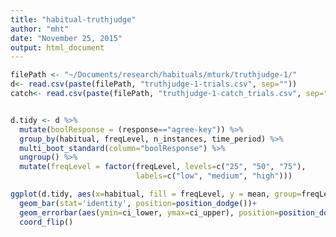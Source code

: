 ```yaml
---
title: "habitual-truthjudge"
author: "mht"
date: "November 25, 2015"
output: html_document
---
```


```r
filePath <- "~/Documents/research/habituals/mturk/truthjudge-1/"
d<- read.csv(paste(filePath, "truthjudge-1-trials.csv", sep=""))
catch<- read.csv(paste(filePath, "truthjudge-1-catch_trials.csv", sep=""))


d.tidy <- d %>%
  mutate(boolResponse = (response=="agree-key")) %>%
  group_by(habitual, freqLevel, n_instances, time_period) %>%
  multi_boot_standard(column="boolResponse") %>%
  ungroup() %>%
  mutate(freqLevel = factor(freqLevel, levels=c("25", "50", "75"),
                            labels=c("low", "medium", "high")))

ggplot(d.tidy, aes(x=habitual, fill = freqLevel, y = mean, group=freqLevel))+
  geom_bar(stat='identity', position=position_dodge())+
  geom_errorbar(aes(ymin=ci_lower, ymax=ci_upper), position=position_dodge())+
  coord_flip()
```